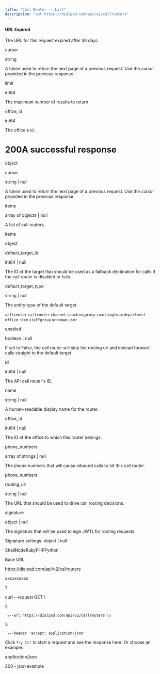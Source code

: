 ```yaml
---
title: "Call Router -- List"
description: "get https://dialpad.com/api/v2/callrouters"
---
```

#### URL Expired

The URL for this request expired after 30 days.

cursor

string

A token used to return the next page of a previous request. Use the cursor provided in the previous response.

limit

int64

The maximum number of results to return.

office\_id

int64

The office's id.

# 200A successful response

object

cursor

string | null

A token used to return the next page of a previous request. Use the cursor provided in the previous response.

items

array of objects | null

A list of call routers.

items

object

default\_target\_id

int64 | null

The ID of the target that should be used as a fallback destination for calls if the call router is disabled or fails.

default\_target\_type

string | null

The entity type of the default target.

`callcenter` `callrouter` `channel` `coachinggroup` `coachingteam` `department` `office` `room` `staffgroup` `unknown` `user`

enabled

boolean | null

If set to False, the call router will skip the routing url and instead forward calls straight to the default target.

id

int64 | null

The API call router's ID.

name

string | null

A human-readable display name for the router.

office\_id

int64 | null

The ID of the office to which this router belongs.

phone\_numbers

array of strings | null

The phone numbers that will cause inbound calls to hit this call router.

phone\_numbers

routing\_url

string | null

The URL that should be used to drive call routing decisions.

signature

object | null

The signature that will be used to sign JWTs for routing requests.

Signature settings. object | null



ShellNodeRubyPHPPython

Base URL

https://dialpad.com/api/v2/callrouters

xxxxxxxxxx

1

curl \--request GET \\

2

     \--url https://dialpad.com/api/v2/callrouters \\

3

     \--header 'accept: application/json'

Click `Try It!` to start a request and see the response here! Or choose an example:

application/json

200 - json example

